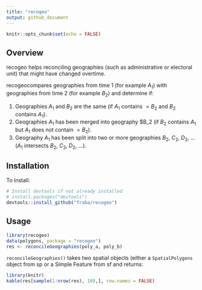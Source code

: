 ```yaml
---
title: "recogeo"
output: github_document
---
```


```r
knitr::opts_chunk$set(echo = FALSE)
```

## Overview

recogeo helps reconciling geographies (such as administrative or electoral unit) that might have changed overtime. 

recogeocompares geographies from time 1 (for example $A_1$) with geographies from time 2 (for example $B_2$) and determine if: 

1. Geographies $A_1$ and $B_2$ are the same (if $A_1$ contains $=B_2$ and $B_2$ contains $A_1$).
2. Geographies $A_1$ has been merged into geography $B_2 (if $B_2$ contains $A_1$ but $A_1$ does not contain $=B_2$).
3. Geography $A_1$ has been split into two or more geographies $B_2$, $C_2$, $D_2$, ... ($A_1$ intersects $B_2$, $C_2$, $D_2$, ...).


## Installation

To install:

```r
# Install devtools if not already installed
# install.packages("devtools") 
devtools::install_github("fraba/recogeo")
```

## Usage

```r
library(recogeo)
data(polygons, package = "recogeo")
res <- reconcileGeographies(poly_a, poly_b)
```

`reconcileGeographies()` takes two spatial objects (either a `SpatialPolygons` object from sp or a Simple Feature from sf and returns:

```r
library(knitr)
kable(res[sample(1:nrow(res), 10),], row.names = FALSE)
```

